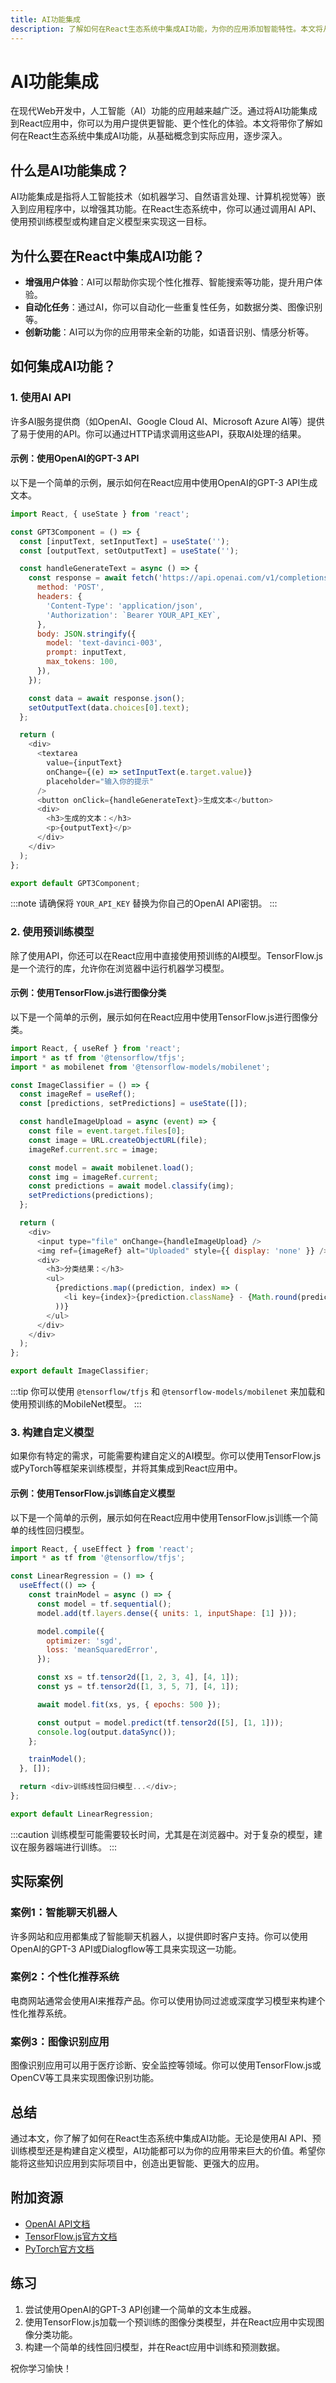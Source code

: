 ```yaml
---
title: AI功能集成
description: 了解如何在React生态系统中集成AI功能，为你的应用添加智能特性。本文将从基础概念讲起，逐步引导你实现AI功能集成，并提供实际案例和代码示例。
---
```


# AI功能集成

在现代Web开发中，人工智能（AI）功能的应用越来越广泛。通过将AI功能集成到React应用中，你可以为用户提供更智能、更个性化的体验。本文将带你了解如何在React生态系统中集成AI功能，从基础概念到实际应用，逐步深入。

## 什么是AI功能集成？

AI功能集成是指将人工智能技术（如机器学习、自然语言处理、计算机视觉等）嵌入到应用程序中，以增强其功能。在React生态系统中，你可以通过调用AI API、使用预训练模型或构建自定义模型来实现这一目标。

## 为什么要在React中集成AI功能？

- **增强用户体验**：AI可以帮助你实现个性化推荐、智能搜索等功能，提升用户体验。
- **自动化任务**：通过AI，你可以自动化一些重复性任务，如数据分类、图像识别等。
- **创新功能**：AI可以为你的应用带来全新的功能，如语音识别、情感分析等。

## 如何集成AI功能？

### 1. 使用AI API

许多AI服务提供商（如OpenAI、Google Cloud AI、Microsoft Azure AI等）提供了易于使用的API。你可以通过HTTP请求调用这些API，获取AI处理的结果。

#### 示例：使用OpenAI的GPT-3 API

以下是一个简单的示例，展示如何在React应用中使用OpenAI的GPT-3 API生成文本。

```javascript
import React, { useState } from 'react';

const GPT3Component = () => {
  const [inputText, setInputText] = useState('');
  const [outputText, setOutputText] = useState('');

  const handleGenerateText = async () => {
    const response = await fetch('https://api.openai.com/v1/completions', {
      method: 'POST',
      headers: {
        'Content-Type': 'application/json',
        'Authorization': `Bearer YOUR_API_KEY`,
      },
      body: JSON.stringify({
        model: 'text-davinci-003',
        prompt: inputText,
        max_tokens: 100,
      }),
    });

    const data = await response.json();
    setOutputText(data.choices[0].text);
  };

  return (
    <div>
      <textarea
        value={inputText}
        onChange={(e) => setInputText(e.target.value)}
        placeholder="输入你的提示"
      />
      <button onClick={handleGenerateText}>生成文本</button>
      <div>
        <h3>生成的文本：</h3>
        <p>{outputText}</p>
      </div>
    </div>
  );
};

export default GPT3Component;
```

:::note
请确保将 `YOUR_API_KEY` 替换为你自己的OpenAI API密钥。
:::

### 2. 使用预训练模型

除了使用API，你还可以在React应用中直接使用预训练的AI模型。TensorFlow.js 是一个流行的库，允许你在浏览器中运行机器学习模型。

#### 示例：使用TensorFlow.js进行图像分类

以下是一个简单的示例，展示如何在React应用中使用TensorFlow.js进行图像分类。

```javascript
import React, { useRef } from 'react';
import * as tf from '@tensorflow/tfjs';
import * as mobilenet from '@tensorflow-models/mobilenet';

const ImageClassifier = () => {
  const imageRef = useRef();
  const [predictions, setPredictions] = useState([]);

  const handleImageUpload = async (event) => {
    const file = event.target.files[0];
    const image = URL.createObjectURL(file);
    imageRef.current.src = image;

    const model = await mobilenet.load();
    const img = imageRef.current;
    const predictions = await model.classify(img);
    setPredictions(predictions);
  };

  return (
    <div>
      <input type="file" onChange={handleImageUpload} />
      <img ref={imageRef} alt="Uploaded" style={{ display: 'none' }} />
      <div>
        <h3>分类结果：</h3>
        <ul>
          {predictions.map((prediction, index) => (
            <li key={index}>{prediction.className} - {Math.round(prediction.probability * 100)}%</li>
          ))}
        </ul>
      </div>
    </div>
  );
};

export default ImageClassifier;
```

:::tip
你可以使用 `@tensorflow/tfjs` 和 `@tensorflow-models/mobilenet` 来加载和使用预训练的MobileNet模型。
:::

### 3. 构建自定义模型

如果你有特定的需求，可能需要构建自定义的AI模型。你可以使用TensorFlow.js或PyTorch等框架来训练模型，并将其集成到React应用中。

#### 示例：使用TensorFlow.js训练自定义模型

以下是一个简单的示例，展示如何在React应用中使用TensorFlow.js训练一个简单的线性回归模型。

```javascript
import React, { useEffect } from 'react';
import * as tf from '@tensorflow/tfjs';

const LinearRegression = () => {
  useEffect(() => {
    const trainModel = async () => {
      const model = tf.sequential();
      model.add(tf.layers.dense({ units: 1, inputShape: [1] }));

      model.compile({
        optimizer: 'sgd',
        loss: 'meanSquaredError',
      });

      const xs = tf.tensor2d([1, 2, 3, 4], [4, 1]);
      const ys = tf.tensor2d([1, 3, 5, 7], [4, 1]);

      await model.fit(xs, ys, { epochs: 500 });

      const output = model.predict(tf.tensor2d([5], [1, 1]));
      console.log(output.dataSync());
    };

    trainModel();
  }, []);

  return <div>训练线性回归模型...</div>;
};

export default LinearRegression;
```

:::caution
训练模型可能需要较长时间，尤其是在浏览器中。对于复杂的模型，建议在服务器端进行训练。
:::

## 实际案例

### 案例1：智能聊天机器人

许多网站和应用都集成了智能聊天机器人，以提供即时客户支持。你可以使用OpenAI的GPT-3 API或Dialogflow等工具来实现这一功能。

### 案例2：个性化推荐系统

电商网站通常会使用AI来推荐产品。你可以使用协同过滤或深度学习模型来构建个性化推荐系统。

### 案例3：图像识别应用

图像识别应用可以用于医疗诊断、安全监控等领域。你可以使用TensorFlow.js或OpenCV等工具来实现图像识别功能。

## 总结

通过本文，你了解了如何在React生态系统中集成AI功能。无论是使用AI API、预训练模型还是构建自定义模型，AI功能都可以为你的应用带来巨大的价值。希望你能将这些知识应用到实际项目中，创造出更智能、更强大的应用。

## 附加资源

- [OpenAI API文档](https://platform.openai.com/docs/)
- [TensorFlow.js官方文档](https://www.tensorflow.org/js)
- [PyTorch官方文档](https://pytorch.org/docs/stable/index.html)

## 练习

1. 尝试使用OpenAI的GPT-3 API创建一个简单的文本生成器。
2. 使用TensorFlow.js加载一个预训练的图像分类模型，并在React应用中实现图像分类功能。
3. 构建一个简单的线性回归模型，并在React应用中训练和预测数据。

祝你学习愉快！